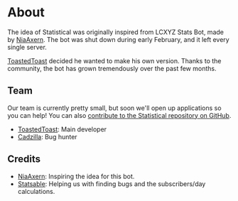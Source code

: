 # About

The idea of Statistical was originally inspired from LCXYZ Stats Bot, made by [NiaAxern](https://youtube.com/@mixaxern). The bot was shut down during early February, and it left every single server.

[ToastedToast](https://github.com/ToastedDev) decided he wanted to make his own version. Thanks to the community, the bot has grown tremendously over the past few months.

## Team

Our team is currently pretty small, but soon we'll open up applications so you can help! You can also [contribute to the Statistical repository on GitHub](https://github.com/StatisticalLabs/bot).

- [ToastedToast](https://github.com/ToastedDev): Main developer
- [Cadzilla](https://youtube.com/@cadzilla): Bug hunter

## Credits

- [NiaAxern](https://youtube.com/@mixaxern): Inspiring the idea for this bot.
- [Statsable](https://youtube.com/@Statsable): Helping us with finding bugs and the subscribers/day calculations.
